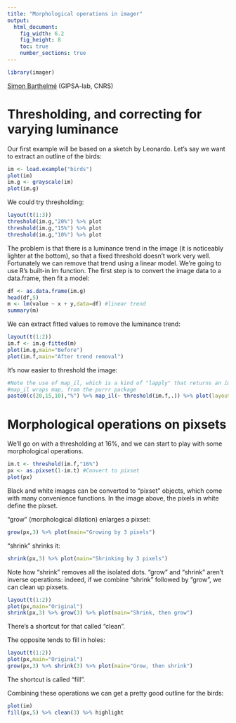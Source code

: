 ```yaml
---
title: "Morphological operations in imager"
output:
  html_document:
    fig_width: 6.2
    fig_height: 8
    toc: true
    number_sections: true
---
```


```r
library(imager)
```
[Simon Barthelmé](http://sites.google.com/site/simonbarthelme) (GIPSA-lab, CNRS)


# Thresholding, and correcting for varying luminance 

Our first example will be based on a sketch by Leonardo. Let's say we want to extract an outline of the birds: 

```r
im <- load.example("birds")
plot(im)
im.g <- grayscale(im)
plot(im.g)
```

We could try thresholding:

```r
layout(t(1:3))
threshold(im.g,"20%") %>% plot
threshold(im.g,"15%") %>% plot
threshold(im.g,"10%") %>% plot
```

The problem is that there is a luminance trend in the image (it is noticeably lighter at the bottom), so that a fixed threshold doesn't work very well. Fortunately we can remove that trend using a linear model. We're going to use R's built-in lm function. The first step is to convert the image data to a data.frame, then fit a model:

```r
df <- as.data.frame(im.g)
head(df,5) 
m <- lm(value ~ x + y,data=df) #linear trend
summary(m)
```

We can extract fitted values to remove the luminance trend:

```r
layout(t(1:2))
im.f <- im.g-fitted(m)
plot(im.g,main="Before")
plot(im.f,main="After trend removal")
```

It's now easier to threshold the image:

```r
#Note the use of map_il, which is a kind of "lapply" that returns an image list
#map_il wraps map, from the purrr package
paste0(c(20,15,10),"%") %>% map_il(~ threshold(im.f,.)) %>% plot(layout="row")
```

# Morphological operations on pixsets 

We'll go on with a thresholding at 16%, and we can start to play with some morphological operations. 

```r
im.t <- threshold(im.f,"16%")
px <- as.pixset(1-im.t) #Convert to pixset
plot(px)
```

Black and white images can be converted to "pixset" objects, which come with many convenience functions. In the image above, the pixels in white define the pixset.

"grow" (morphological dilation) enlarges a pixset:

```r
grow(px,3) %>% plot(main="Growing by 3 pixels")
```

"shrink" shrinks it:

```r
shrink(px,3) %>% plot(main="Shrinking by 3 pixels")
```

Note how "shrink" removes all the isolated dots. "grow" and "shrink" aren't inverse operations: indeed, if we combine "shrink" followed by "grow", we can clean up pixsets. 

```r
layout(t(1:2))
plot(px,main="Original")
shrink(px,3) %>% grow(3) %>% plot(main="Shrink, then grow")

```

There's a shortcut for that called "clean". 

The opposite tends to fill in holes:

```r
layout(t(1:2))
plot(px,main="Original")
grow(px,3) %>% shrink(3) %>% plot(main="Grow, then shrink")
```

The shortcut is called "fill". 

Combining these operations we can get a pretty good outline for the birds:

```r
plot(im)
fill(px,5) %>% clean(3) %>% highlight

```
